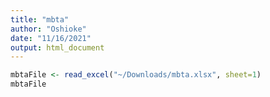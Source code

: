```yaml
---
title: "mbta"
author: "Oshioke"
date: "11/16/2021"
output: html_document
---
```


```r
mbtaFile <- read_excel("~/Downloads/mbta.xlsx", sheet=1)
mbtaFile
```
